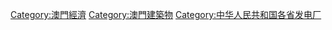 [[Category:澳門經濟|Category:澳門經濟]]
[[Category:澳門建築物|Category:澳門建築物]]
[[Category:中华人民共和国各省发电厂|Category:中华人民共和国各省发电厂]]